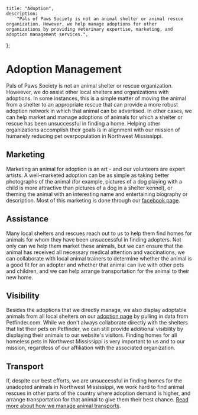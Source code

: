 
	title: "Adoption",
	description:
		"Pals of Paws Society is not an animal shelter or animal rescue organization. However, we help manage adoptions for other organizations by providing veterinary expertise, marketing, and adoption management services.",
};


# Adoption Management

Pals of Paws Society is not an animal shelter or rescue organization. Howeever, we do assist other local shelters and organizations with adoptions. In some instances, this is a simple matter of moving the animal from a shelter to an appropriate rescue that can provide a more robust adoption network in which that animal can be advertised. In other cases, we can help market and manage adoptions of animals for which a shelter or rescue has been unsuccessful in finding a home. Helping other organizations accomplish their goals is in alignment with our mission of humanely reducing pet overpopulation in Northwest Mississippi.

## Marketing

Marketing an animal for adoption is an art - and our volunteers are expert artists. A well-marketed adoption can be as simple as taking better photographs of the animal (for example, pictures of a dog playing with a child is more attractive than pictures of a dog in a shelter kennel), or theming the animal with an interesting name and entertaining biography or description. Most of this marketing is done through our [facebook page](https://www.facebook.com/palsofpawssociety).

## Assistance

Many local shelters and rescues reach out to us to help them find homes for animals for whom they have been unsuccessful in finding adopters. Not only can we help them market these animals, but we can ensure that the animal has received all necessary medical attention and vaccinations, we can collaborate with local animal trainers to determine whether the animal is a good fit for an adopter and whether that animal can live with other pets and children, and we can help arrange transportation for the animal to their new home.

## Visibility

Besides the adoptions that we directly manage, we also display adoptable animals from all local shelters on our [adoption page](/adopt) by pulling in data from Petfinder.com. While we don't always collaborate directly with the shelters that list their pets on Petfinder, we can still provide additional visibility by displaying their animals to our website's visitors. Finding homes for all homeless pets in Northwest Mississippi is very important to us and to our mission, regardless of our affiliation with the associated organization.

## Transport

If, despite our best efforts, we are unsuccessful in finding homes for the unadopted animals in Northwest Mississippi, we work hard to find animal rescues in other parts of the country where adoption demand is higher, and arrange transportation for that animal to give them their best chance. [Read more about how we manage animal transports](/about/transports).

<MDXImage
	src={transport}
	alt="A graphical flow chart explaining the decision-making process regarding local adoption versus animal transport."
	longdesc="/public/descriptions/transports.txt"
	width={1250}
	height={1000}
	priority
/>
